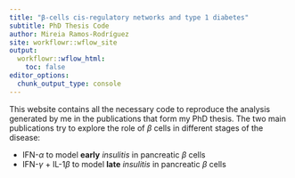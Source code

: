 ```yaml
---
title: "β-cells cis-regulatory networks and type 1 diabetes"
subtitle: PhD Thesis Code
author: Mireia Ramos-Rodríguez
site: workflowr::wflow_site
output:
  workflowr::wflow_html:
    toc: false
editor_options:
  chunk_output_type: console
---
```


This website contains all the necessary code to reproduce the analysis generated by me in the publications that form my PhD thesis. The two main publications try to explore the role of $\beta$ cells in different stages of the disease:

- IFN-$\alpha$ to model **early** *insulitis* in pancreatic $\beta$ cells
- IFN-$\gamma$ + IL-1$\beta$ to model **late** *insulitis* in pancreatic $\beta$ cells
